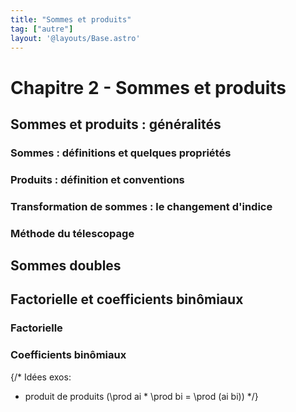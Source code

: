 ```yaml
---
title: "Sommes et produits"
tag: ["autre"]
layout: '@layouts/Base.astro'
---
```






# Chapitre 2 - Sommes et produits

<Tableofcontents/>

## Sommes et produits : généralités

### Sommes : définitions et quelques propriétés
<SommeProps  />

### Produits : définition et conventions
<ProduitProps  />

### Transformation de sommes : le changement d'indice
<ChangementIndice  />

### Méthode du télescopage
<Telescopage  />

## Sommes doubles
<SommeDouble  />

## Factorielle et coefficients binômiaux

### Factorielle
<Factorielle  />

### Coefficients binômiaux
<CoefficientBinomial  />




<Footer />


{/*
Idées exos: 
- produit de produits (\prod ai * \prod bi = \prod (ai bi))
*/}

